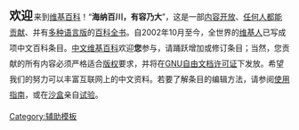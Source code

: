 <span style="line-height:200%;"><span style="margin-right: 0.1em; font-size: 150%;">'''欢迎'''</span>来到[[维基百科]]！“'''海纳百川，有容乃大'''”，这是一部[[内容开放]]、[[Wikipedia:欢迎，新来者|任何人都能贡献]]、并有[[Wikipedia:维基百科语言列表|多种语言版]]的[[百科全书]]。自2002年10月至今，全世界的[[维基人]]已写成 [[Special:Statistics|<span style="color:green; font-size: 120%;">'''{{NUMBEROFARTICLES}}'''</span>]] 项中文百科条目。[[中文维基百科]]欢迎'''您'''参与，请踊跃增加或修订条目；当然，您贡献的所有内容必须严格适合[[Wikipedia:版权信息|版权]]要求，并将在[[GNU自由文档许可证]]下发放。希望我们的努力可以丰富互联网上的中文资料。若要了解条目的编辑方法，请参阅[[Wikipedia:使用指南|使用指南]]，或在[[Wikipedia:沙盒|沙盒]]亲自[http://zh.wikipedia.org/w/wiki.phtml?title=Wikipedia:%E6%B2%99%E7%9B%92&action=edit 试验]。</span><noinclude>[[Category:辅助模板]]</noinclude>